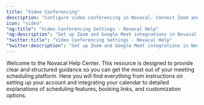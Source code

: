 ```yaml
---
title: "Video Conferencing"
description: "Configure video conferencing in Novacal. Connect Zoom and Google Meet to automatically add meeting links to scheduled appointments."
icon: "video"
"og:title": "Video Conferencing Settings - Novacal Help"
"og:description": "Set up Zoom and Google Meet integrations in Novacal. Automatically generate video meeting links for all your scheduled appointments."
"twitter:title": "Video Conferencing Settings - Novacal Help"
"twitter:description": "Set up Zoom and Google Meet integrations in Novacal. Automatically generate video meeting links for all your scheduled appointments."
---
```


Welcome to the Novacal Help Center. This resource is designed to provide clear and structured guidance so you can get the most out of your meeting scheduling platform. Here you will find everything from instructions on setting up your account and integrating your calendar to detailed explanations of scheduling features, booking links, and customization options.
